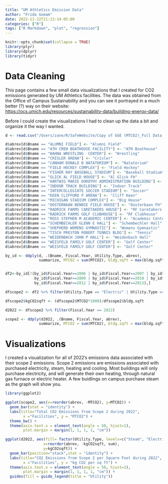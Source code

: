 ```yaml
---
title: "UM Athletics Emission Data"
author: "Frida Gomam"
date: 2022-11-22T21:13:14-05:00
categories: ["R"]
tags: ["R Markdown", "plot", "regression"]
---
```


```r
knitr::opts_chunk$set(collapse = TRUE)
library(plyr)
library(dplyr)
library(tidyr)
```

# Data Cleaning
This page contains a few small data visualizations that I created for CO2 emissions generated by UM Athletics facilities. The data was obtained from the Office of Campus Sustainability and you can see it portrayed in a much better (?) way on their website: <https://ocs.umich.edu/resources/sustainability-data/building-energy-data/> 

Before I could create the visualizations I had to clean up the data a bit and organize it the way I wanted.

```r

d <- read.csv("/Users/zane/R/SafeWebsite/Copy of GGE (MTCO2)_Full Data_data - Data to be exported for R (2) copy.csv")

d$abrev[d$Bname == "ALUMNI FIELD"] <- "Alumni Field"
d$abrev[d$Bname == "ATH CREW BOATHOUSE FACILITY"] <- "ATH Boathouse"
d$abrev[d$Bname == "BAHNA WRESTLING  CENTER"] <- "Wrestling"
d$abrev[d$Bname == "CRISLER ARENA"] <- "Crisler"
d$abrev[d$Bname == "CANHAM DONALD B NATATORIUM"] <- "Natatorium"
d$abrev[d$Bname == "FIELD HOCKEY COMPLEX"] <- "Field Hockey"
d$abrev[d$Bname == "FISHER RAY BASEBALL STADIUM"] <- "Baseball Stadium"
d$abrev[d$Bname == "GLICK AL FIELD HOUSE"] <- "Al Glick FH"
d$abrev[d$Bname == "HARTWIG MARIE DOROTHY ADMINISTRATION BUILDING"] <- "Admin Building"
d$abrev[d$Bname == "INDOOR TRACK BUILDING"] <- "Indoor Track"
d$abrev[d$Bname == "INTERCOLLEGIATE SOCCER STADIUM"] <- "Soccer"
d$abrev[d$Bname == "KEEN CLIFFORD P ARENA"] <- "Cliff Keen"
d$abrev[d$Bname == "MICHIGAN STADIUM COMPLEX"] <- "Big House"
d$abrev[d$Bname == "OOSTERBAAN BENNIE FIELD HOUSE"] <- "Oosterbaan FH"
d$abrev[d$Bname == "RADRICK FARMS CARETAKERS HOUSE"] <- "RF Caretakers House"
d$abrev[d$Bname == "RADRICK FARMS GOLF CLUBHOUSE"] <- "RF Clubhouse"
d$abrev[d$Bname == "ROSS STEPHEN M ACADEMIC CENTER"] <- "Academic Center"
d$abrev[d$Bname == "SCHEMBECHLER GLENN E HALL"] <- "Schembechler Hall"
d$abrev[d$Bname == "SHEPHERD WOMENS GYMNASTIC"] <- "Womens Gymnastic"
d$abrev[d$Bname == "TISCH PRESTON ROBERT TENNIS BLDG"] <- "Tennis"
d$abrev[d$Bname == "WEIDENBACH JOHN P HALL"] <- "Weidenbach Hall"
d$abrev[d$Bname == "WEISFELD FAMILY GOLF CENTER"] <- "Golf Center"
d$abrev[d$Bname == "WEISFELD FAMILY GOLF CENTER"] <- "Golf Center"

by_id <- ddply(d, .(Bname, Fiscal.Year, Utility.Type, abrev), 
               summarize, MTCO2 = sum(MTCO2), bldg.sqft = max(bldg.sqft))


df2<-by_id[!(by_id$Fiscal.Year==2006 | by_id$Fiscal.Year==2007 | by_id$Fiscal.Year==2008 |
             by_id$Fiscal.Year==2009 | by_id$Fiscal.Year==2010 | by_id$Fiscal.Year==2011 |
             by_id$Fiscal.Year==2012 | by_id$Fiscal.Year==2013),]

dfscope2 <- df2 %>% filter(Utility.Type == "Electric" | Utility.Type == "Steam")

dfscope2$kgCO2sqft <- (dfscope2$MTCO2*1000)/dfscope2$bldg.sqft

d2022 <- dfscope2 %>% filter(Fiscal.Year == 2022)

scope2 <- ddply(d2022, .(Bname, Fiscal.Year, abrev), 
               summarize, MTCO2 = sum(MTCO2), bldg.sqft = max(bldg.sqft))

```

# Visualizations

I created a visualization for all of 2022's emissions data associated with their scope 2 emissions. Scope 2 emissions are emissions associated with purchased electricity, steam, heating and cooling. Most buildings will only purchase electricity, and will generate their own heating, through natural gas furnace or electric heater. A few buidlings on campus purchase steam as the graph will show you.


```r
library(ggplot2)

ggplot(scope2, aes(x=reorder(abrev, -MTCO2), y=MTCO2)) +
  geom_bar(stat = "identity") +
  labs(title="Total CO2 Emissions from Scope 2 during 2022",
        x ="Facilities", y = "MTCO2") + 
  theme_bw() +
  theme(axis.text.x = element_text(angle = 50, hjust=1), 
        plot.margin = margin(1, 1, 1, 1, "cm"))

ggplot(d2022, aes(fill= factor(Utility.Type, levels=c("Steam", "Electric")), 
                 x=reorder(abrev, -kgCO2sqft, sum), 
                 y=kgCO2sqft)) +
  geom_bar(position="stack",stat = "identity") +
  labs(title="CO2 Emissions from Scope 2 per Square Foot during 2022",
        x ="Facilities", y = "kg CO2 per sq ft") +
  theme(axis.text.x = element_text(angle = 50, hjust=1), 
        plot.margin = margin(1, 1, 1, 1, "cm")) +
  guides(fill = guide_legend(title = "Utility"))

```
